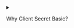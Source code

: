 <details>

<summary>

Why Client Secret Basic?

</summary>

If your OIDC client is a confidential client and you can securely store the client secret, "client_secret_basic" is the recommended option due to its security benefits and broad support across various authorization servers. However, for public clients or environments where storing the client secret securely is challenging, you might opt for alternative authentication methods like "client_secret_post" or "none," while understanding the trade-offs in security.

</details>
